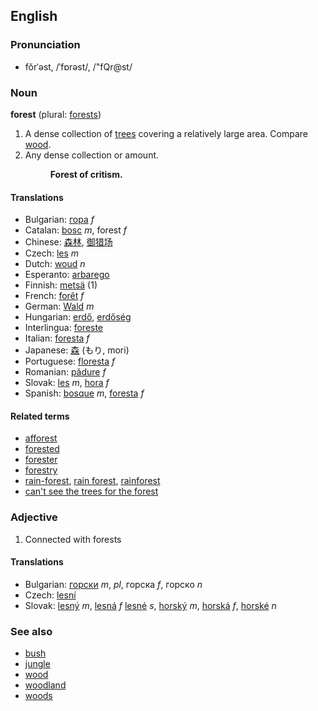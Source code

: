 ==English==
===Pronunciation===
*fŏrˈəst, /ˈfɒrəst/, /"fQr@st/

===Noun===
'''forest''' (plural: [[forests]])

#A dense collection of [[tree]]s covering a relatively large area.  Compare [[wood]].
#Any dense collection or amount. 
#:'''Forest of critism.'''

====Translations====
*Bulgarian: [[гора]] ''f''
*Catalan: [[bosc]] ''m'', forest ''f''
*Chinese: [[森]][[林]], [[御猎场]]
*Czech: [[les]]  ''m''
*Dutch: [[woud]] ''n''
*Esperanto: [[arbarego]]
*Finnish: [[metsä]] (1)
*French: [[forêt]] ''f''
*German: [[Wald]] ''m''
*Hungarian: [[erdő]], [[erdőség]]
*Interlingua: [[foreste]]
*Italian: [[foresta]] ''f''
*Japanese: [[森]] (もり, mori)
*Portuguese: [[floresta]] ''f''
*Romanian: [[pădure]] ''f''
*Slovak: [[les]]  ''m'', [[hora]] ''f''
*Spanish: [[bosque]] ''m'', [[foresta]] ''f''

====Related terms====
*[[afforest]]
*[[forested]]
*[[forester]]
*[[forestry]]
*[[rain-forest]], [[rain forest]], [[rainforest]]
*[[can't see the trees for the forest]]

===Adjective===

#Connected with forests
<!-- isn't this another case of a noun used as modifier? -->

====Translations====
*Bulgarian: [[горски]] ''m'', ''pl'', горска ''f'', горско ''n''
*Czech: [[lesní]]  
*Slovak: [[lesný]] ''m'', [[lesná]] ''f'' [[lesné]] ''s'', [[horský]] ''m'', [[horská]] ''f'', [[horské]] ''n''
===See also===
*[[bush]]
*[[jungle]]
*[[wood]]
*[[woodland]]
*[[woods]]